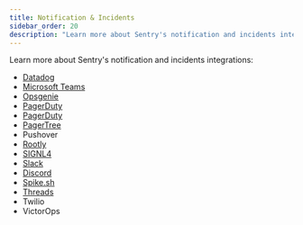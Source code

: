 ```yaml
---
title: Notification & Incidents
sidebar_order: 20
description: "Learn more about Sentry's notification and incidents integrations."
---
```


Learn more about Sentry's notification and incidents integrations:

- [Datadog](https://docs.datadoghq.com/integrations/sentry/)
- [Microsoft Teams](/product/integrations/notification-incidents/msteams/)
- [Opsgenie](/product/integrations/notification-incidents/opsgenie/)
- [PagerDuty](/product/integrations/notification-incidents/pagerduty/)
- [PagerDuty](/product/integrations/notification-incidents/pagerduty/)
- [PagerTree](/product/integrations/notification-incidents/pagertreeintegration/)
- Pushover
- [Rootly](/product/integrations/notification-incidents/rootly/)
- [SIGNL4](/product/integrations/notification-incidents/signl4/)
- [Slack](/product/integrations/notification-incidents/slack/)
- [Discord](/product/integrations/notification-incidents/discord/)
- [Spike.sh](/product/integrations/notification-incidents/spikesh/)
- [Threads](/product/integrations/notification-incidents/threads/)
- Twilio
- VictorOps
